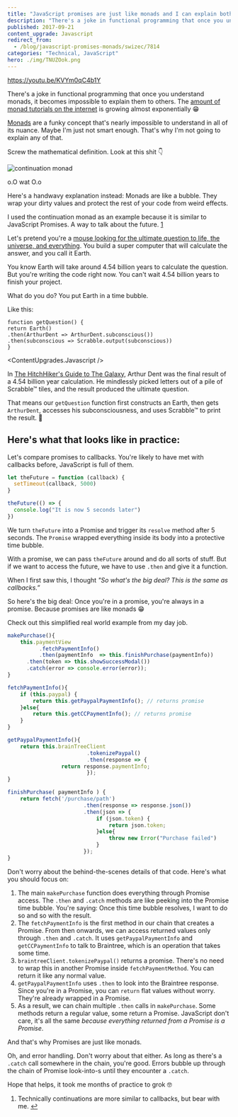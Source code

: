 ```yaml
---
title: "JavaScript promises are just like monads and I can explain both in less than 2 minutes"
description: "There's a joke in functional programming that once you understand monads, it becomes impossible to explain them to others. The nuance is nuanced, the details are hard, let’s focus on practice"
published: 2017-09-21
content_upgrade: Javascript
redirect_from:
  - /blog/javascript-promises-monads/swizec/7814
categories: "Technical, JavaScript"
hero: ./img/TNUZOok.png
---
```



https://youtu.be/KVYm0qC4b1Y

There's a joke in functional programming that once you understand monads, it becomes impossible to explain them to others. The [amount of monad tutorials on the internet](https://wiki.haskell.org/Monad_tutorials_timeline) is growing almost exponentially 😁

[Monads](<https://en.wikipedia.org/wiki/Monad_(functional_programming)>) are a funky concept that's nearly impossible to understand in all of its nuance. Maybe I'm just not smart enough. That's why I'm not going to explain any of that.

Screw the mathematical definition. Look at this shit 👇

![continuation monad](./img/continuation-monad26d69b.svg)

o.O wat O.o

Here's a handwavy explanation instead: Monads are like a bubble. They wrap your dirty values and protect the rest of your code from weird effects.

I used the continuation monad as an example because it is similar to JavaScript Promises. A way to talk about the future. [1](#fn1)

Let's pretend you're a [mouse looking for the ultimate question to life, the universe, and everything](http://hitchhikers.wikia.com/wiki/Mice). You build a super computer that will calculate the answer, and you call it Earth.

You know Earth will take around 4.54 billion years to calculate the question. But you're writing the code right now. You can't wait 4.54 billion years to finish your project.

What do you do? You put Earth in a time bubble.

Like this:

    function getQuestion() {
    return Earth()
    .then(ArthurDent => ArthurDent.subconscious())
    .then(subconscious => Scrabble.output(subconscious))
    }

<ContentUpgrades.Javascript />

In [The HitchHiker's Guide to The Galaxy](http://hitchhikers.wikia.com/wiki/Ultimate_Question), Arthur Dent was the final result of a 4.54 billion year calculation. He mindlessly picked letters out of a pile of Scrabble™ tiles, and the result produced the ultimate question.

That means our `getQuestion` function first constructs an Earth, then gets `ArthurDent`, accesses his subconsciousness, and uses Scrabble™ to print the result. 🤙

## Here's what that looks like in practice:

Let's compare promises to callbacks. You're likely to have met with callbacks before, JavaScript is full of them.

```javascript
let theFuture = function (callback) {
  setTimeout(callback, 5000)
}

theFuture(() => {
  console.log("It is now 5 seconds later")
})
```

We turn `theFuture` into a Promise and trigger its `resolve` method after 5 seconds. The `Promise` wrapped everything inside its body into a protective time bubble.

With a promise, we can pass `theFuture` around and do all sorts of stuff. But if we want to access the future, we have to use `.then` and give it a function.

When I first saw this, I thought _"So what's the big deal? This is the same as callbacks.”_

So here's the big deal: Once you're in a promise, you're always in a promise. Because promises are like monads 😁

Check out this simplified real world example from my day job.

```javascript
makePurchase(){
    this.paymentView
          .fetchPaymentInfo()
          .then(paymentInfo  => this.finishPurchase(paymentInfo))
      .then(token => this.showSuccessModal())
      .catch(error => console.error(error));
}

fetchPaymentInfo(){
    if (this.paypal) {
        return this.getPaypalPaymentInfo(); // returns promise
    }else{
        return this.getCCPaymentInfo(); // returns promise
    }
}

getPaypalPaymentInfo(){
    return this.brainTreeClient
                         .tokenizePaypal()
                         .then(response => {
                 return response.paymentInfo;
                         });
}

finishPurchase( paymentInfo ) {
    return fetch('/purchase/path')
                        .then(response => response.json())
                        .then(json => {
                            if (json.token) {
                                return json.token;
                            }else{
                                throw new Error("Purchase failed")
                            }
                        });
}
```

Don't worry about the behind-the-scenes details of that code. Here's what you should focus on:

1.  The main `makePurchase` function does everything through Promise access. The `.then` and `.catch` methods are like peeking into the Promise time bubble. You're saying: Once this time bubble resolves, I want to do so and so with the result.
2.  The `fetchPaymentInfo` is the first method in our chain that creates a Promise. From then onwards, we can access returned values only through `.then` and `.catch`. It uses `getPaypalPaymentInfo` and `getCCPaymentInfo` to talk to Braintree, which is an operation that takes some time.
3.  `braintreeClient.tokenizePaypal()` returns a promise. There's no need to wrap this in another Promise inside `fetchPaymentMethod`. You can return it like any normal value.
4.  `getPaypalPaymentInfo` uses `.then` to look into the Braintree response. Since you're in a Promise, you can `return` flat values without worry. They're already wrapped in a Promise.
5.  As a result, we can chain multiple `.then` calls in `makePurchase`. Some methods return a regular value, some return a Promise. JavaScript don't care, it's all the same _because everything returned from a Promise is a Promise_.

And that's why Promises are just like monads.

Oh, and error handling. Don't worry about that either. As long as there's a `.catch` call somewhere in the chain, you're good. Errors bubble up through the chain of Promise look-into-s until they encounter a `.catch`.

Hope that helps, it took me months of practice to grok 🤓

1.  Technically continuations are more similar to callbacks, but bear with me. [↩](#ffn1)
